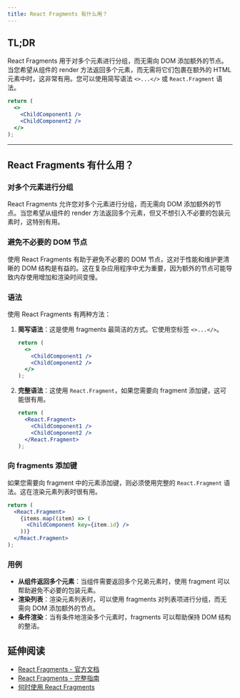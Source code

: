 ```yaml
---
title: React Fragments 有什么用？
---
```


## TL;DR

React Fragments 用于对多个元素进行分组，而无需向 DOM 添加额外的节点。当您希望从组件的 render 方法返回多个元素，而无需将它们包裹在额外的 HTML 元素中时，这非常有用。您可以使用简写语法 `<>...</>` 或 `React.Fragment` 语法。

```jsx
return (
  <>
    <ChildComponent1 />
    <ChildComponent2 />
  </>
);
```

***

## React Fragments 有什么用？

### 对多个元素进行分组

React Fragments 允许您对多个元素进行分组，而无需向 DOM 添加额外的节点。当您希望从组件的 render 方法返回多个元素，但又不想引入不必要的包装元素时，这特别有用。

### 避免不必要的 DOM 节点

使用 React Fragments 有助于避免不必要的 DOM 节点，这对于性能和维护更清晰的 DOM 结构是有益的。这在复杂应用程序中尤为重要，因为额外的节点可能导致内存使用增加和渲染时间变慢。

### 语法

使用 React Fragments 有两种方法：

1. **简写语法**：这是使用 fragments 最简洁的方式。它使用空标签 `<>...</>`。

   ```jsx
   return (
     <>
       <ChildComponent1 />
       <ChildComponent2 />
     </>
   );
   ```

2. **完整语法**：这使用 `React.Fragment`，如果您需要向 fragment 添加键，这可能很有用。

   ```jsx
   return (
     <React.Fragment>
       <ChildComponent1 />
       <ChildComponent2 />
     </React.Fragment>
   );
   ```

### 向 fragments 添加键

如果您需要向 fragment 中的元素添加键，则必须使用完整的 `React.Fragment` 语法。这在渲染元素列表时很有用。

```jsx
return (
  <React.Fragment>
    {items.map((item) => (
      <ChildComponent key={item.id} />
    ))}
  </React.Fragment>
);
```

### 用例

* **从组件返回多个元素**：当组件需要返回多个兄弟元素时，使用 fragment 可以帮助避免不必要的包装元素。
* **渲染列表**：渲染元素列表时，可以使用 fragments 对列表项进行分组，而无需向 DOM 添加额外的节点。
* **条件渲染**：当有条件地渲染多个元素时，fragments 可以帮助保持 DOM 结构的整洁。

## 延伸阅读

* [React Fragments - 官方文档](https://react.dev/reference/react/Fragment)
* [React Fragments - 完整指南](https://www.freecodecamp.org/news/react-fragments-complete-guide/)
* [何时使用 React Fragments](https://blog.logrocket.com/when-to-use-react-fragments/)
